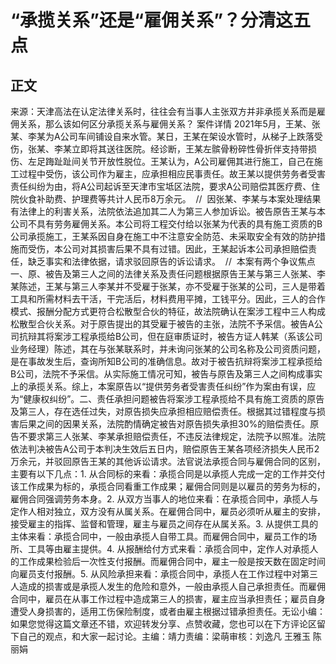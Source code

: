 # “承揽关系”还是“雇佣关系”？分清这五点
## 正文
来源：天津高法在认定法律关系时，往往会有当事人主张双方并非承揽关系而是雇佣关系，那么该如何区分承揽关系与雇佣关系？ 案件详情 2021年5月，王某、张某、李某为A公司车间铺设自来水管。某日，王某在架设水管时，从梯子上跌落受伤，张某、李某立即将其送往医院。经诊断，王某左髌骨粉碎性骨折伴支持带损伤、左足踇趾趾间关节开放性脱位。王某认为，A公司雇佣其进行施工，自己在施工过程中受伤，该公司作为雇主，应承担相应民事责任。故王某以提供劳务者受害责任纠纷为由，将A公司起诉至天津市宝坻区法院，要求A公司赔偿其医疗费、住院伙食补助费、护理费等共计人民币8万余元。  //  因张某、李某与本案处理结果有法律上的利害关系，法院依法追加其二人为第三人参加诉讼。被告原告王某与本公司不具有劳务雇佣关系。本公司将工程交付给以张某为代表的具有施工资质的B公司承揽施工，王某系因自身在施工中不注意安全防范、未采取安全有效的防护措施而受伤，本公司对其损害后果不具有过错。因此，王某起诉本公司承担赔偿责任，缺乏事实和法律依据，请求驳回原告的诉讼请求。  //  本案有两个争议焦点一、原、被告及第三人之间的法律关系及责任问题根据原告王某与第三人张某、李某陈述，王某与第三人李某并不受雇于张某，亦不受雇于张某的公司，三人是带着工具和所需材料去干活，干完活后，材料费用平摊，工钱平分。因此，三人的合作模式、报酬分配方式更符合松散型合伙的特征，故法院确认在案涉工程中三人构成松散型合伙关系。对于原告提出的其受雇于被告的主张，法院不予采信。被告A公司抗辩其将案涉工程承揽给B公司，但在庭审质证时，被告方证人韩某（系该公司业务经理）陈述，其在与张某联系时，并未询问张某的公司名称及公司资质问题，是在事故发生后，查询所知B公司的准确信息。故对于被告抗辩将案涉工程承揽给B公司，法院不予采信。从实际施工情况可知，被告与原告及第三人之间构成事实上的承揽关系。综上，本案原告以“提供劳务者受害责任纠纷”作为案由有误，应为“健康权纠纷”。二、责任承担问题被告将案涉工程承揽给不具有施工资质的原告及第三人，存在选任过失，对原告损失应承担相应赔偿责任。根据其过错程度与损害后果之间的因果关系，法院酌情确定被告对原告损失承担30%的赔偿责任。原告不要求第三人张某、李某承担赔偿责任，不违反法律规定，法院予以照准。法院依法判决被告A公司于本判决生效后五日内，赔偿原告王某各项经济损失人民币2万余元，并驳回原告王某的其他诉讼请求。法官说法承揽合同与雇佣合同的区别，主要有以下几点：1. 从合同标的来看：承揽合同是以承揽人完成一定的工作并交付该工作成果为标的，承揽合同看重工作成果；雇佣合同则是以雇员的劳务为标的，雇佣合同强调劳务本身。2. 从双方当事人的地位来看：在承揽合同中，承揽人与定作人相对独立，双方没有从属关系。在雇佣合同中，雇员必须听从雇主的安排，接受雇主的指挥、监督和管理，雇主与雇员之间存在从属关系。3. 从提供工具的主体来看：承揽合同中，一般由承揽人自带工具。而雇佣合同中，雇员工作的场所、工具等由雇主提供。4. 从报酬给付方式来看：承揽合同中，定作人对承揽人的工作成果检验后一次性支付报酬。而雇佣合同中，雇主一般是按天数在固定时间向雇员支付报酬。5. 从风险承担来看：承揽合同中，承揽人在工作过程中对第三人造成的损害或是承揽人发生的危险和意外，一般由承揽人自己承担责任。而雇佣合同中，雇员在从事工作过程中造成第三人的损害，雇主应当承担责任；雇员自身遭受人身损害的，适用工伤保险制度，或者由雇主根据过错承担责任。无讼小编：如果您觉得这篇文章还不错，欢迎转发分享、点赞收藏，您也可以在下方评论区留下自己的观点，和大家一起讨论。主编：靖力责编：梁萌审核：刘逸凡 王雅玉 陈丽娟